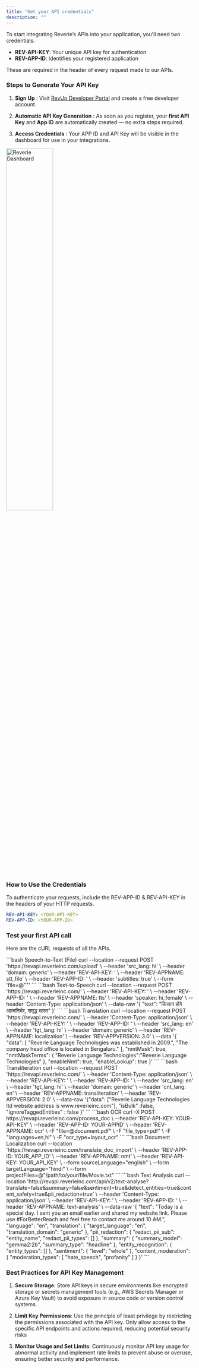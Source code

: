 ```yaml
---
title: "Get your API credentials"
description: ""
---
```


To start integrating Reverie’s APIs into your application, you'll need two credentials:

- **REV-API-KEY**: Your unique API key for authentication
- **REV-APP-ID**: Identifies your registered application

These are required in the header of every request made to our APIs.

### Steps to Generate Your API Key

1. **Sign Up** : Visit [RevUp Developer Portal](https://revup.reverieinc.com?utm_source=documentation&utm_medium=website&utm_campaign=revup_signup) and create a free developer account.

2. **Automatic API Key Generation** : As soon as you register, your **first API Key** and **App ID** are automatically created — no extra steps required.

3. **Access Credentials** : Your APP ID and API Key will be visible in the dashboard for use in your integrations.

<img src="/images/revDash.svg" alt="Reverie Dashboard" width="50%" />

### How to Use the Credentials
To authenticate your requests, include the REV-APP-ID & REV-API-KEY in the headers of your HTTP requests.

```yml
REV-API-KEY: <YOUR-API-KEY>
REV-APP-ID: <YOUR-APP-ID>
```

### Test your first API call
Here are the cURL requests of all the APIs.

<CodeGroup>
```bash Speech-to-Text (File)
curl --location --request POST 'https://revapi.reverieinc.com/upload' \
--header 'src_lang: hi' \
--header 'domain: generic' \
--header 'REV-API-KEY: <YOUR API KEY>' \
--header 'REV-APPNAME: stt_file' \
--header 'REV-APP-ID: <YOUR API-ID>' \
--header 'subtitles: true' \
--form 'file=@"<File Path>"'
```
```bash Text-to-Speech
curl --location --request POST 'https://revapi.reverieinc.com/' \
--header 'REV-API-KEY: <YOUR API KEY>' \
--header 'REV-APP-ID: <YOUR APP-ID>' \
--header 'REV-APPNAME: tts' \
--header 'speaker: hi_female' \
--header 'Content-Type: application/json' \
--data-raw '{
	"text": "किसान होंगे आत्मनिर्भर, समृद्ध भारत"
}'
```
```bash Translation
curl --location --request POST 'https://revapi.reverieinc.com/' \
--header 'Content-Type: application/json' \
--header 'REV-API-KEY: <YOUR API KEY>' \
--header 'REV-APP-ID: <YOUR APP-ID>' \
--header 'src_lang: en' \
--header 'tgt_lang: hi' \
--header 'domain: generic' \
--header 'REV-APPNAME: localization' \
--header 'REV-APPVERSION: 3.0' \
--data '{
    "data": [
        "Reverie Language Technologies was established in 2009.",
        "The company head office is located in Bengaluru."
    ],
   "nmtMask": true,
    "nmtMaskTerms": {
        "Reverie Language Technologies":"Reverie Language Technologies"
    },
    "enableNmt": true,
    "enableLookup": true
}'
```
```bash Transliteration
curl --location --request POST 'https://revapi.reverieinc.com/' \
--header 'Content-Type: application/json' \
--header 'REV-API-KEY: <YOUR API-KEY>' \
--header 'REV-APP-ID: <YOUR APP-ID>' \
--header 'src_lang: en' \
--header 'tgt_lang: hi' \
--header 'domain: generic' \
--header 'cnt_lang: en' \
--header 'REV-APPNAME: transliteration' \
--header 'REV-APPVERSION: 2.0' \
--data-raw '{"data": ["Reverie Language Technologies ltd website address is www.reverieinc.com"],
"isBulk" :false,
"ignoreTaggedEntities" : false
}'
```
```bash OCR
curl -X POST https://revapi.reverieinc.com/process_doc \
  --header 'REV-API-KEY: YOUR-API-KEY' \
  --header 'REV-APP-ID: YOUR-APPID' \
  --header 'REV-APPNAME: ocr' \
  -F "file=@document.pdf" \
  -F "file_type=pdf" \
  -F "languages=en,hi" \
  -F "ocr_type=layout_ocr"
```
```bash Document Localization
curl --location 'https://revapi.reverieinc.com/translate_doc_import' \
  --header 'REV-APP-ID: YOUR_APP_ID' \
  --header 'REV-APPNAME: nmt' \
  --header 'REV-API-KEY: YOUR_API_KEY' \
  --form sourceLanguage="english" \
  --form targetLanguage="hindi" \
  --form projectFiles=@"/path/to/your/file/Movie.txt"
```
```bash Text Analysis
curl --location 'http://revapi.reverieinc.com/api/v2/text-analyse?translate=false&summary=false&sentiment=true&detect_entities=true&content_safety=true&pii_redaction=true' \
--header 'Content-Type: application/json' \
--header 'REV-API-KEY: <YOUR_REV_API_KEY>' \
--header 'REV-APP-ID: <YOUR_REV_APP_ID>' \
--header 'REV-APPNAME: text-analysis' \
--data-raw '{
  "text": "Today is a special day. I sent you an email earlier and shared my website link. Please use #ForBetterReach and feel free to contact me around 10 AM.",
  "language": "en",
  "translation": {
    "target_language": "en",
    "translation_domain": "generic"
  },
  "pii_redaction": {
    "redact_pii_sub": "entity_name",
    "redact_pii_types": []
  },
  "summary": {
    "summary_model": "gemma2:2b",
    "summary_type": "headline"
  },
  "entity_recognition": {
    "entity_types": []
  },
  "sentiment": {
    "level": "whole"
  },
  "content_moderation": {
    "moderation_types": [
      "hate_speech",
      "profanity"
    ]
  }
}'
```
</CodeGroup>

### Best Practices for API Key Management

1. **Secure Storage**: Store API keys in secure environments like encrypted storage or secrets management tools (e.g., AWS Secrets Manager or Azure Key Vault) to avoid exposure in source code or version control systems.

2. **Limit Key Permissions**: Use the principle of least privilege by restricting the permissions associated with the API key. Only allow access to the specific API endpoints and actions required, reducing potential security risks

3. **Monitor Usage and Set Limits**: Continuously monitor API key usage for abnormal activity and implement rate limits to prevent abuse or overuse, ensuring better security and performance.

